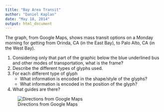 ```yaml
---
title: "Bay Area Transit"
author: "Daniel Kaplan"
date: "May 18, 2014"
output: html_document
---
```


The graph, from Google Maps, shows mass transit options on a Monday morning for getting from Orinda, CA (in the East Bay), to Palo Alto, CA (in the West Bay).

1. Considering only that part of the graphic below the blue underlined bus and other modes of transportation, what is the frame?
2. Describe the different types of glyphs used.
3. For each different type of glyph
    * What information is encoded in the shape/style of the glyphs?
    * What information is encoded in the position of the glyph?
4. What guides are there?

![Directions from Google Maps](BayAreaTransit.png)
